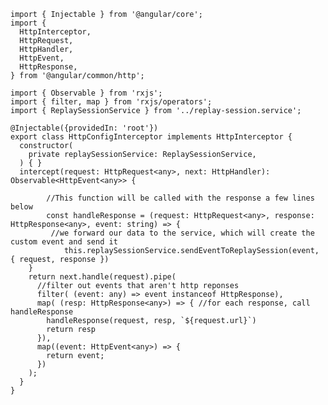 
```tsx
import { Injectable } from '@angular/core';
import {
  HttpInterceptor,
  HttpRequest,
  HttpHandler,
  HttpEvent,
  HttpResponse,
} from '@angular/common/http';

import { Observable } from 'rxjs';
import { filter, map } from 'rxjs/operators';
import { ReplaySessionService } from '../replay-session.service';

@Injectable({providedIn: 'root'})
export class HttpConfigInterceptor implements HttpInterceptor {
  constructor(
    private replaySessionService: ReplaySessionService,
  ) { }
  intercept(request: HttpRequest<any>, next: HttpHandler): Observable<HttpEvent<any>> {
    
		//This function will be called with the response a few lines below
		const handleResponse = (request: HttpRequest<any>, response: HttpResponse<any>, event: string) => {
	     //we forward our data to the service, which will create the custom event and send it
			this.replaySessionService.sendEventToReplaySession(event, { request, response })
    }
    return next.handle(request).pipe(
      //filter out events that aren't http reponses
      filter( (event: any) => event instanceof HttpResponse),
      map( (resp: HttpResponse<any>) => { //for each response, call handleResponse
        handleResponse(request, resp, `${request.url}`)
        return resp
      }),
      map((event: HttpEvent<any>) => {
        return event;
      })
    );
  }
}
```
